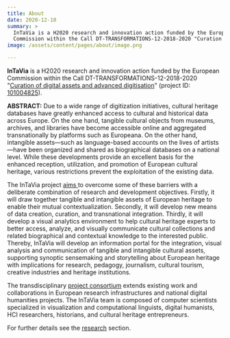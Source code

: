 ```yaml
---
title: About
date: 2020-12-10
summary: >
  InTaVia is a H2020 research and innovation action funded by the European
  Commission within the Call DT-TRANSFORMATIONS-12-2018-2020 "Curation \[…]
image: /assets/content/pages/about/image.png

---
```

**InTaVia** is a H2020 research and innovation action funded by the European Commission within the Call DT-TRANSFORMATIONS-12-2018-2020 "[Curation of digital assets and advanced digitisation](https://ec.europa.eu/info/funding-tenders/opportunities/portal/screen/opportunities/topic-details/dt-transformations-12-2018-2020;callCode=null;freeTextSearchKeyword=DT-TRANSFORMATIONS;matchWholeText=true;typeCodes=0,1,2;statusCodes=31094501,31094502,31094503;programmePeriod=null;programCcm2Id=null;programDivisionCode=null;focusAreaCode=null;geographicalZonesCode=null;programmeDivisionProspect=null;startDateLte=null;startDateGte=null;crossCuttingPriorityCode=null;cpvCode=null;performanceOfDelivery=null;sortQuery=sortStatus;orderBy=asc;onlyTenders=false;topicListKey=topicSearchTablePageState)" (project ID: [101004825](https://cordis.europa.eu/project/id/101004825)).

**ABSTRACT:** Due to a wide range of digitization initiatives, cultural heritage databases have greatly enhanced access to cultural and historical data across Europe. On the one hand, tangible cultural objects from museums, archives, and libraries have become accessible online and aggregated transnationally by platforms such as Europeana. On the other hand, intangible assets—such as language-based accounts on the lives of artists—have been organized and shared as biographical databases on a national level. While these developments provide an excellent basis for the enhanced reception, utilization, and promotion of European cultural heritage, various restrictions prevent the exploitation of the existing data.

The InTaVia project [aims ](https://intavia.eu/overall-aims/)to overcome some of these barriers with a deliberate combination of research and development objectives. Firstly, it will draw together tangible and intangible assets of European heritage to enable their mutual contextualization. Secondly, it will develop new means of data creation, curation, and transnational integration. Thirdly, it will develop a visual analytics environment to help cultural heritage experts to better access, analyze, and visually communicate cultural collections and related biographical and contextual knowledge to the interested public. Thereby, InTaVia will develop an information portal for the integration, visual analysis and communication of tangible and intangible cultural assets, supporting synoptic sensemaking and storytelling about European heritage with implications for research, pedagogy, journalism, cultural tourism, creative industries and heritage institutions.

The transdisciplinary [project consortium](http://intavia.eu/team/) extends existing work and collaborations in European research infrastructures and national digital humanities projects. The InTaVia team is composed of computer scientists specialized in visualization and computational linguists, digital humanists, HCI researchers, historians, and cultural heritage entrepreneurs.

For further details see the [research](http://intavia.eu/system-architecture/) section.
